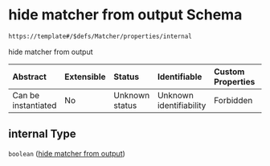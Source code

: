 # hide matcher from output Schema

```txt
https://template#/$defs/Matcher/properties/internal
```

hide matcher from output

| Abstract            | Extensible | Status         | Identifiable            | Custom Properties | Additional Properties | Access Restrictions | Defined In                                                                             |
| :------------------ | :--------- | :------------- | :---------------------- | :---------------- | :-------------------- | :------------------ | :------------------------------------------------------------------------------------- |
| Can be instantiated | No         | Unknown status | Unknown identifiability | Forbidden         | Allowed               | none                | [nuclei-schema.schema.json\*](../out/nuclei-schema.schema.json "open original schema") |

## internal Type

`boolean` ([hide matcher from output](nuclei-schema-defs-matcher-properties-hide-matcher-from-output))
